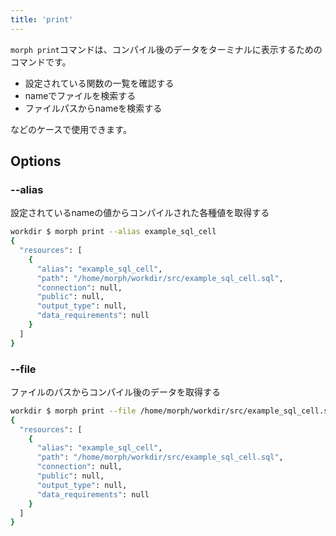 ```yaml
---
title: 'print'
---
```


`morph print`コマンドは、コンパイル後のデータをターミナルに表示するためのコマンドです。

- 設定されている関数の一覧を確認する
- nameでファイルを検索する
- ファイルパスからnameを検索する

などのケースで使用できます。

## Options

### --alias

設定されているnameの値からコンパイルされた各種値を取得する

```bash Shell
workdir $ morph print --alias example_sql_cell
{
  "resources": [
    {
      "alias": "example_sql_cell",
      "path": "/home/morph/workdir/src/example_sql_cell.sql",
      "connection": null,
      "public": null,
      "output_type": null,
      "data_requirements": null
    }
  ]
}
```

### --file

ファイルのパスからコンパイル後のデータを取得する

```bash Shell
workdir $ morph print --file /home/morph/workdir/src/example_sql_cell.sql
{
  "resources": [
    {
      "alias": "example_sql_cell",
      "path": "/home/morph/workdir/src/example_sql_cell.sql",
      "connection": null,
      "public": null,
      "output_type": null,
      "data_requirements": null
    }
  ]
}
```